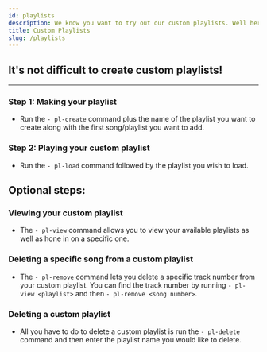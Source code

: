 ```yaml
---
id: playlists
description: We know you want to try out our custom playlists. Well here's how!
title: Custom Playlists
slug: /playlists
---
```


## It's not difficult to create custom playlists!

---

### Step 1: Making your playlist

- Run the `- pl-create` command plus the name of the playlist you want to create along with the first song/playlist you want to add.


### Step 2: Playing your custom playlist

- Run the `- pl-load` command followed by the playlist you wish to load.


## Optional steps:

### Viewing your custom playlist

- The `- pl-view` command allows you to view your available playlists as well as hone in on a specific one.



### Deleting a specific song from a custom playlist

- The `- pl-remove` command lets you delete a specific track number from your custom playlist. You can find the track number by running `- pl-view <playlist>` and then `- pl-remove <song number>`.

### Deleting a custom playlist

- All you have to do to delete a custom playlist is run the `- pl-delete` command and then enter the playlist name you would like to delete.

